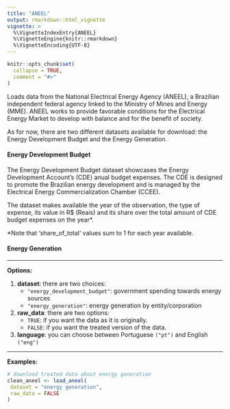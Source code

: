 ```yaml
---
title: "ANEEL"
output: rmarkdown::html_vignette
vignette: >
  %\VignetteIndexEntry{ANEEL}
  %\VignetteEngine{knitr::rmarkdown}
  %\VignetteEncoding{UTF-8}
---
```


```r
knitr::opts_chunk$set(
  collapse = TRUE,
  comment = "#>"
)
```

Loads data from the National Electrical Energy Agency (ANEEL), a Brazilian independent federal agency linked to the Ministry of Mines and Energy (MME). 
ANEEL works to provide favorable conditions for the Electrical Energy Market to develop with balance and for the benefit of society.

As for now, there are two different datasets available for download: the Energy Development Budget and the Energy Generation.

#### Energy Development Budget
The Energy Development Budget dataset showcases the Energy Development Account's (CDE) anual budget expenses. The CDE is designed to promote the Brazilian energy development and is managed by the Electrical Energy Commercialization Chamber (CCEE).

The dataset makes available the year of the observation, the type of expense, its value in R$ (Reais) and its share over the total amount of CDE budget expenses on the year*.

*Note that 'share_of_total' values sum to 1 for each year available.

#### Energy Generation



***
**Options:**

  1. **dataset**: there are two choices:
      * `"energy_development_budget"`: government spending towards energy sources
      * `"energy_generation"`: energy generation by entity/corporation

  2. **raw_data**: there are two options:
      * `TRUE`: if you want the data as it is originally.
      * `FALSE`: if you want the treated version of the data. 

  3. **language**: you can choose between Portuguese `("pt")` and English `("eng")`
  
***

**Examples:**  
  
```r
# download treated data about energy generation
clean_aneel <- load_aneel(
 dataset = "energy generation",
 raw_data = FALSE
)
```
